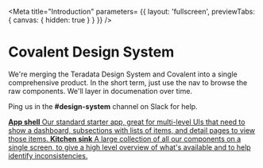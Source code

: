 <!-- introduction.stories.mdx -->


<Meta 
    title="Introduction"
    parameters= {{
        layout: 'fullscreen',
        previewTabs: { 
          canvas: { hidden: true } 
        }
    }}
/>

# Covalent Design System

We're merging the Teradata Design System and Covalent into a single 
comprehensive product. In the short term, just use the nav to browse
the raw components. We'll layer in documenation over time.

Ping us in the **#design-system** channel on Slack for help.

<div className="link-list">
  <a
    className="link-item"
    href="/story/pattern-app-shell--basic"
  >
    <span>
      <strong>App shell</strong>
      Our standard starter app, great for multi-level UIs that need to 
      show a dashboard, subsections with lists of items, and detail pages
      to view those items.
    </span>
  </a>
  <a
    className="link-item"
    href="/story/pattern-kitchen-sink--basic"
  >
    <span>
      <strong>Kitchen sink</strong>
      A large collection of all our components on a single screen, to give
      a high level overview of what's available and to help identify inconsistencies.
    </span>
  </a>
</div>